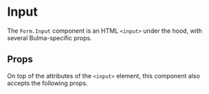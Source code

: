 
<Meta title="Form/Input" />

# Input

<Canvas>
  <Story story={stories.BasicUsage} />
</Canvas>

The `Form.Input` component is an HTML `<input>` under the hood, with several Bulma-specific props.

## Props

On top of the attributes of the `<input>` element, this component also accepts the following props.

<ArgsTable of={Input} />
